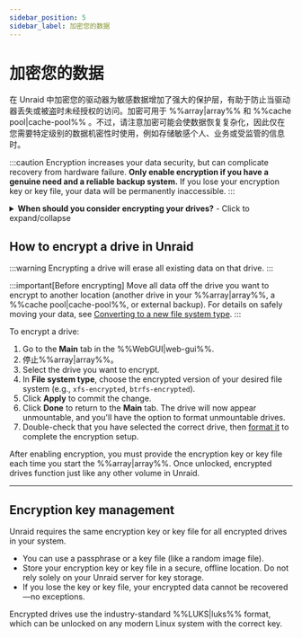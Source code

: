 ```yaml
---
sidebar_position: 5
sidebar_label: 加密您的数据
---
```


# 加密您的数据

在 Unraid 中加密您的驱动器为敏感数据增加了强大的保护层，有助于防止当驱动器丢失或被盗时未经授权的访问。加密可用于 %%array|array%% 和 %%cache pool|cache-pool%% 。不过，请注意加密可能会使数据恢复复杂化，因此仅在您需要特定级别的数据机密性时使用，例如存储敏感个人、业务或受监管的信息时。

:::caution
Encryption increases your data security, but can complicate recovery from hardware failure. **Only enable encryption if you have a genuine need and a reliable backup system.** If you lose your encryption key or key file, your data will be permanently inaccessible.
:::

<details>
  <summary><strong>When should you consider encrypting your drives?</strong> - Click to expand/collapse</summary>

  - You store confidential, regulated, or sensitive data on your Unraid server.
  - You are concerned about data theft if a drive is physically removed or stolen.
  - You need to comply with organizational or legal data protection requirements.

  If you use Unraid mainly for home media or non-sensitive files, encryption may not be necessary and can complicate troubleshooting and recovery.
</details>

## How to encrypt a drive in Unraid

:::warning
Encrypting a drive will erase all existing data on that drive.
:::

:::important[Before encrypting]
Move all data off the drive you want to encrypt to another location (another drive in your %%array|array%%, a %%cache pool|cache-pool%%, or external backup). For details on safely moving your data, see [Converting to a new file system type](../../using-unraid-to/manage-storage/file-systems.mdx#converting-to-a-new-file-system-type).
:::

To encrypt a drive:

1. Go to the **Main** tab in the %%WebGUI|web-gui%%.
2. 停止%%array|array%%。
3. Select the drive you want to encrypt.
4. In **File system type**, choose the encrypted version of your desired file system (e.g., `xfs-encrypted`, `btrfs-encrypted`).
5. Click **Apply** to commit the change.
6. Click **Done** to return to the **Main** tab. The drive will now appear unmountable, and you'll have the option to format unmountable drives.
7. Double-check that you have selected the correct drive, then [format it](../../using-unraid-to/manage-storage/file-systems.mdx#creating-a-file-system-formatting) to complete the encryption setup.

After enabling encryption, you must provide the encryption key or key file each time you start the %%array|array%%. Once unlocked, encrypted drives function just like any other volume in Unraid.

---

## Encryption key management

Unraid requires the same encryption key or key file for all encrypted drives in your system.

- You can use a passphrase or a key file (like a random image file).
- Store your encryption key or key file in a secure, offline location. Do not rely solely on your Unraid server for key storage.
- If you lose the key or key file, your encrypted data cannot be recovered—no exceptions.

Encrypted drives use the industry-standard %%LUKS|luks%% format, which can be unlocked on any modern Linux system with the correct key.
